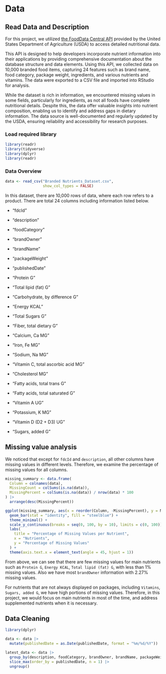 # Data

## Read Data and Description
For this project, we utilized [the FoodData Central API](https://fdc.nal.usda.gov/api-guide) provided by the United States Department of Agriculture (USDA) to access detailed nutritional data.

This API is designed to help developers incorporate nutrient information into their applications by providing comprehensive documentation about the database structure and data elements. Using this API, we collected data on 10,000 branded food items, capturing 24 features such as brand name, food category, package weight, ingredients, and various nutrients and vitamins. The data were exported to a CSV file and imported into RStudio for analysis.

While the dataset is rich in information, we encountered missing values in some fields, particularly for ingredients, as not all foods have complete nutritional details. Despite this, the data offer valuable insights into nutrient composition, enabling us to identify and address gaps in dietary information. The data source is well-documented and regularly updated by the USDA, ensuring reliability and accessibility for research purposes.

### Load required library

```r
library(readr)
library(tidyverse)
library(dplyr)
library(readr)
```

### Data Overview

```r
data <- read_csv("Branded Nutrients_Dataset.csv",
                 show_col_types = FALSE)
```

In this dataset, there are 10,000 rows of data, where each row refers to a product. There are total 24 columns including information listed below.

-   "fdcId"

-   "description"

-   "foodCategory"

-   "brandOwner"

-   "brandName"

-   "packageWeight"

-   "publishedDate"

-   "Protein G"

-   "Total lipid (fat) G" 

-   "Carbohydrate, by difference G"

-   "Energy KCAL"

-   "Total Sugars G"

-   "Fiber, total dietary G"

-   "Calcium, Ca MG"

-   "Iron, Fe MG"

-   "Sodium, Na MG"

-   "Vitamin C, total ascorbic acid MG"

-   "Cholesterol MG"

-   "Fatty acids, total trans G"

-   "Fatty acids, total saturated G"

-   "Vitamin A UG"

-   "Potassium, K MG"

-   "Vitamin D (D2 + D3) UG"

-   "Sugars, added G"


## Missing value analysis

We noticed that except for `fdcId` and `description`, all other columns have missing values in different levels. Therefore, we examine the percentage of missing values for all columns.

```r
missing_summary <- data.frame(
  Column = colnames(data),
  MissingCount = colSums(is.na(data)),
  MissingPercent = colSums(is.na(data)) / nrow(data) * 100
) |> 
  arrange(desc(MissingPercent))

ggplot(missing_summary, aes(x = reorder(Column, -MissingPercent), y = MissingPercent)) +
  geom_bar(stat = "identity", fill = "steelblue") +
  theme_minimal() +
  scale_y_continuous(breaks = seq(0, 100, by = 10), limits = c(0, 100)) +  # Adjust y-axis breaks
  labs(
    title = "Percentage of Missing Values per Nutrient",
    x = "Nutrients",
    y = "Percentage of Missing Values"
  ) +
  theme(axis.text.x = element_text(angle = 45, hjust = 1))
```

From above, we can see that there are few missing values for main nutrients such as `Protein G`, `Energy KCAL`, `Total lipid (fat) G`, with less than 1% missing values. Also we have most `brandOwner` information with 2.27% missing values.

For nutrients that are not always displayed on packages, including `Vitamins`, `Sugars, added G`, we have high portions of missing values. Therefore, in this project, we would focus on main nutrients in most of the time, and address supplemented nutrients when it is necessary.

## Data Cleaning
```r
library(dplyr)

data <- data |> 
  mutate(publishedDate = as.Date(publishedDate, format = "%m/%d/%Y"))

latest_data <- data |> 
  group_by(description, foodCategory, brandOwner, brandName, packageWeight) |> 
  slice_max(order_by = publishedDate, n = 1) |> 
  ungroup()
```

